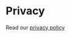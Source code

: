 <div className="container container--text">

# Privacy

Read our [privacy policy](https://app.termly.io/document/privacy-policy/96659abc-68ed-4c33-bffb-6a83557599f2)

</div>
